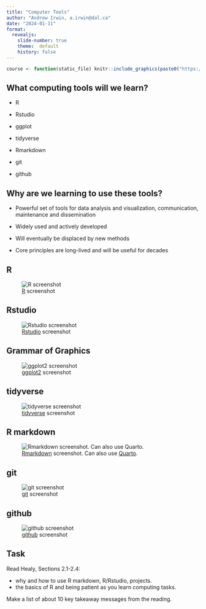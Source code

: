 ```yaml
---
title: "Computer Tools"
author: "Andrew Irwin, a.irwin@dal.ca"
date: "2024-01-11"
format:
  revealjs:
    slide-number: true
    theme:  default
    history: false
---
```


```r
course <- function(static_file) knitr::include_graphics(paste0("https://andrewirwin.github.io/data-viz-notes/lessons/static/", static_file))
```

## What computing tools will we learn?

* R

* Rstudio

* ggplot

* tidyverse

* Rmarkdown

* git

* github


## Why are we learning to use these tools?

* Powerful set of tools for data analysis and visualization, communication, maintenance and dissemination

* Widely used and actively developed

* Will eventually be displaced by new methods

* Core principles are long-lived and will be useful for decades


## R

![[R](https://www.r-project.org) screenshot](static/L02-R.png){#fig-R}

## Rstudio

![[Rstudio](https://www.rstudio.com/products/rstudio/) screenshot](static/L02-Rstudio.png){#fig-Rstudio}


## Grammar of Graphics

![[ggplot2](https://ggplot2.tidyverse.org/) screenshot](static/L02-ggplot.png){#fig-ggplot}


## tidyverse

![[tidyverse](https://tidyverse.org/) screenshot](static/L02-tidyverse.png){#fig-tidyverse}

## R markdown

![[Rmarkdown](https://rmarkdown.rstudio.com) screenshot. Can also use [Quarto](https://quarto.org/).](static/L02-rmarkdown.png){#fig-tidyverse}

## git

![[git](https://git-scm.com/) screenshot](static/L02-git.png){#fig-git}

## github

![[github](https://github.com/) screenshot](static/L02-github.png){#fig-github}


## Task

Read Healy, Sections 2.1-2.4: 

* why and how to use R markdown, R/Rstudio, projects. 
* the basics of R and being patient as you learn computing tasks.

Make a list of about 10 key takeaway messages from the reading. 

